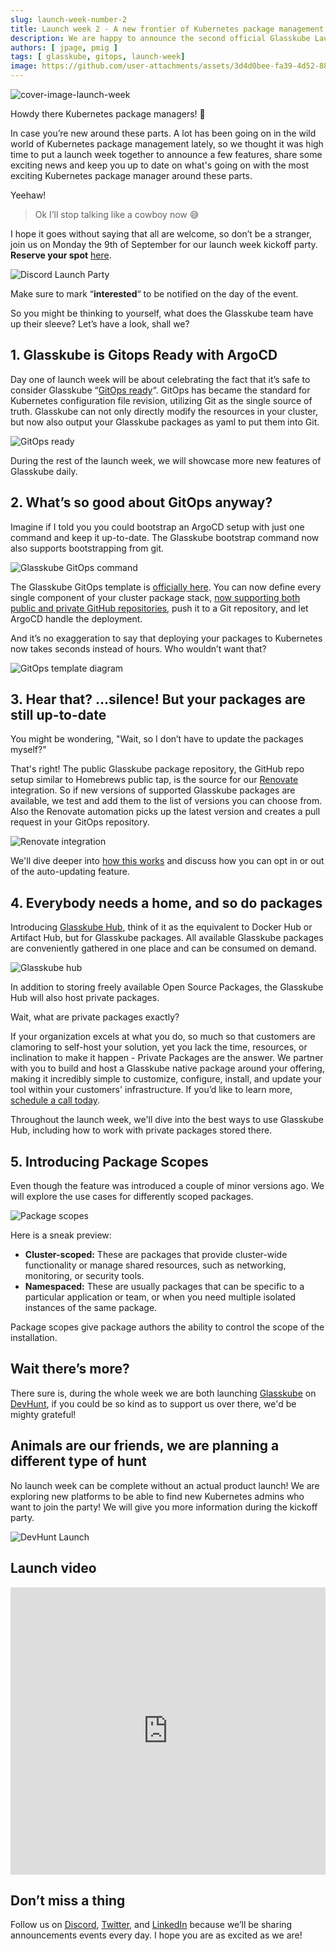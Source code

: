 ```yaml
---
slug: launch-week-number-2
title: Launch week 2 - A new frontier of Kubernetes package management
description: We are happy to announce the second official Glasskube Launch week, full of updates, fun and a whole lot of Kubernetes package management.
authors: [ jpage, pmig ]
tags: [ glasskube, gitops, launch-week]
image: https://github.com/user-attachments/assets/3d4d0bee-fa39-4d52-8873-09d9226c1b18
---
```

![cover-image-launch-week](https://github.com/user-attachments/assets/3d4d0bee-fa39-4d52-8873-09d9226c1b18)

Howdy there Kubernetes package managers! 🤠

In case you’re new around these parts.
A lot has been going on in the wild world of Kubernetes package management lately, so we thought it was high time to put a launch week together to announce a few features, share some exciting news and keep you up to date on what's going on with the most exciting Kubernetes package manager around these parts.

Yeehaw!

<!-- truncate -->

> Ok I’ll stop talking like a cowboy now 😅

I hope it goes without saying that all are welcome, so don’t be a stranger, join us on Monday the 9th of September for our launch week kickoff party. **Reserve your spot** [here](https://discord.gg/Jswn2Vqz?event=1274009068884721725).

![Discord Launch Party](https://github.com/user-attachments/assets/b9773cf0-03bf-4fa4-9dbd-b2bf2a887e38)

Make sure to mark “**interested**“ to be notified on the day of the event.

So you might be thinking to yourself, what does the Glasskube team have up their sleeve? Let’s have a look, shall we?

## 1\. Glasskube is Gitops Ready with ArgoCD

Day one of launch week will be about celebrating the fact that it’s safe to consider Glasskube “[GitOps ready](https://glasskube.dev/docs/integration/gitops/)“.
GitOps has became the standard for Kubernetes configuration file revision, utilizing Git as the single source of truth.
Glasskube can not only directly modify the resources in your cluster, but now also output your Glasskube packages as yaml to put them into Git.

![GitOps ready](https://github.com/user-attachments/assets/491b146a-63a0-4585-93ee-aac8b7013f53)

During the rest of the launch week, we will showcase more new features of Glasskube daily.

## 2\. What’s so good about GitOps anyway?

Imagine if I told you you could bootstrap an ArgoCD setup with just one command and keep it up-to-date.
The Glasskube bootstrap command now also supports bootstrapping from git.

![Glasskube GitOps command](https://github.com/user-attachments/assets/3dab678a-1ff7-4167-82b6-975070c70a0d)

The Glasskube GitOps template is [officially here](https://glasskube.dev/blog/gitops-template/).
You can now define every single component of your cluster package stack, [now supporting both public and private GitHub repositories](https://github.com/glasskube/gitops-template?tab=readme-ov-file#private-repositories), push it to a Git repository, and let ArgoCD handle the deployment.

And it’s no exaggeration to say that deploying your packages to Kubernetes now takes seconds instead of hours. Who wouldn’t want that?

![GitOps template diagram](https://github.com/user-attachments/assets/31237e57-c924-42f6-8f9b-ec737226014a)

## 3\. Hear that? …silence! But your packages are still up-to-date

You might be wondering, "Wait, so I don’t have to update the packages myself?"

That's right! The public Glasskube package repository, the GitHub repo setup similar to Homebrews public tap, is the source for our [Renovate](https://docs.renovatebot.com/) integration.
So if new versions of supported Glasskube packages are available, we test and add them to the list of versions you can choose from.
Also the Renovate automation picks up the latest version and creates a pull request in your GitOps repository.

![Renovate integration](https://github.com/user-attachments/assets/09c6a01a-1f21-4acd-bedb-33e8390886d4)

We'll dive deeper into [how this works](https://glasskube.dev/docs/integration/renovate/) and discuss how you can opt in or out of the auto-updating feature.

## 4\. Everybody needs a home, and so do packages

Introducing [Glasskube Hub](https://glasskube.dev/products/hub/), think of it as the equivalent to Docker Hub or Artifact Hub, but for Glasskube packages.
All available Glasskube packages are conveniently gathered in one place and can be consumed on demand.

![Glasskube hub](https://github.com/user-attachments/assets/74dd15b1-ebdc-4071-b02e-00d802e8a71b)

In addition to storing freely available Open Source Packages, the Glasskube Hub will also host private packages.

Wait, what are private packages exactly?

If your organization excels at what you do, so much so that customers are clamoring to self-host your solution, yet you lack the time, resources, or inclination to make it happen - Private Packages are the answer.
We partner with you to build and host a Glasskube native package around your offering, making it incredibly simple to customize, configure, install, and update your tool within your customers' infrastructure.
If you’d like to learn more, [schedule a call today](https://cal.glasskube.eu/team/founder/demo).

Throughout the launch week, we'll dive into the best ways to use Glasskube Hub, including how to work with private packages stored there.

## 5\. Introducing Package Scopes

Even though the feature was introduced a couple of minor versions ago. We will explore the use cases for differently scoped packages.

![Package scopes](https://github.com/user-attachments/assets/e42b98e5-35d2-4c90-a3eb-b37f1550a456)

Here is a sneak preview:

 - **Cluster-scoped:** These are packages that provide cluster-wide functionality or manage shared resources, such as networking, monitoring, or security tools.
 - **Namespaced:** These are usually packages that can be specific to a particular application or team, or when you need multiple isolated instances of the same package.

Package scopes give package authors the ability to control the scope of the installation.

## Wait there’s more?

There sure is, during the whole week we are both launching [Glasskube](https://glasskube.dev/) on [DevHunt](https://devhunt.org/), if you could be so kind as to support us over there, we'd be mighty grateful!

## Animals are our friends, we are planning a different type of hunt

No launch week can be complete without an actual product launch! We are exploring new platforms to be able to find new Kubernetes admins who want to join the party! We will give you more information during the kickoff party.

![DevHunt Launch](https://github.com/user-attachments/assets/96b267f7-e82d-4539-9d67-2468bd2ba636)

## Launch video

<div style={{display: 'flex', justifyContent: 'center', alignItems: 'center'}}>
  <iframe width="100%" height="460" src="https://www.youtube.com/embed/Hec22fEDTgM?si=rGEYEOvyvFSbcLBR"
          title="YouTube video player" frameborder="0"
          allow="accelerometer; autoplay; clipboard-write; encrypted-media; gyroscope; picture-in-picture; web-share" allowfullscreen></iframe>
</div>

## Don’t miss a thing

Follow us on [Discord](https://discord.gg/e89NzZerVu?event=1274009068884721725), [Twitter](https://x.com/glasskube), and [LinkedIn](https://www.linkedin.com/company/glasskube) because we’ll be sharing announcements events every day. I hope you are as excited as we are!
